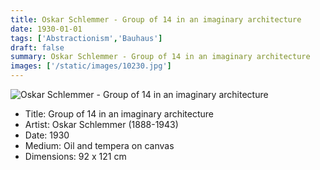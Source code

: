 ```yaml
---
title: Oskar Schlemmer - Group of 14 in an imaginary architecture
date: 1930-01-01
tags: ['Abstractionism','Bauhaus']
draft: false
summary: Oskar Schlemmer - Group of 14 in an imaginary architecture
images: ['/static/images/10230.jpg']
---
```


![Oskar Schlemmer - Group of 14 in an imaginary architecture](/static/images/10230.jpg)

* Title: Group of 14 in an imaginary architecture
* Artist: Oskar Schlemmer (1888-1943)
* Date: 1930
* Medium: Oil and tempera on canvas
* Dimensions: 92 x 121 cm


